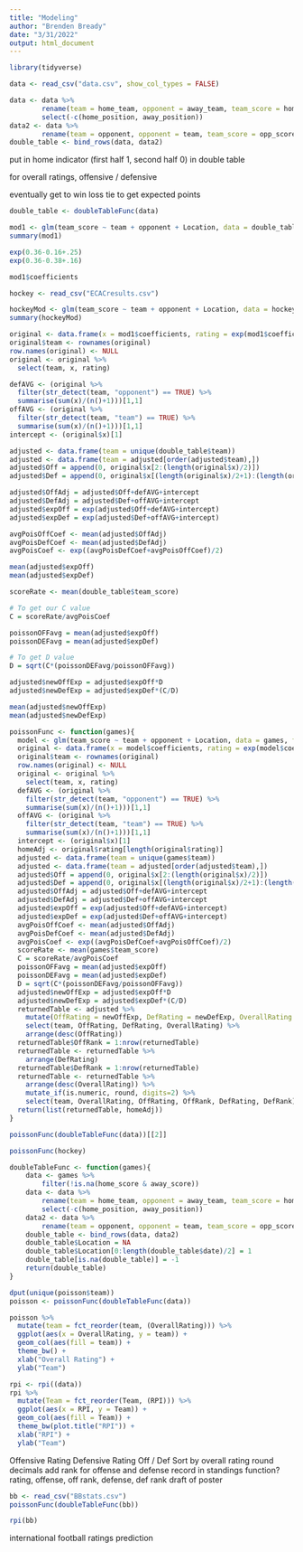 ---
title: "Modeling"
author: "Brenden Bready"
date: "3/31/2022"
output: html_document
---

```{r}
library(tidyverse)
```

```{r}
data <- read_csv("data.csv", show_col_types = FALSE)
```

```{r}
data <- data %>%
        rename(team = home_team, opponent = away_team, team_score = home_score, opp_score = away_score) %>%
        select(-c(home_position, away_position))
data2 <- data %>%
        rename(team = opponent, opponent = team, team_score = opp_score, opp_score = team_score)
double_table <- bind_rows(data, data2)
```

put in home indicator (first half 1, second half 0) in double table

for overall ratings, offensive / defensive

eventually get to win loss tie to get expected points

```{r}
double_table <- doubleTableFunc(data)
```


```{r}
mod1 <- glm(team_score ~ team + opponent + Location, data = double_table, family = poisson)
summary(mod1)
```

```{r}
exp(0.36-0.16+.25)
exp(0.36-0.38+.16)
```

```{r}
mod1$coefficients
```

```{r}
hockey <- read_csv("ECACresults.csv")
```

```{r}
hockeyMod <- glm(team_score ~ team + opponent + Location, data = hockey, family = poisson)
summary(hockeyMod)
```

```{r}
original <- data.frame(x = mod1$coefficients, rating = exp(mod1$coefficients))
original$team <- rownames(original)
row.names(original) <- NULL
original <- original %>%
  select(team, x, rating)
```


```{r}
defAVG <- (original %>%
  filter(str_detect(team, "opponent") == TRUE) %>%
  summarise(sum(x)/(n()+1)))[1,1]
offAVG <- (original %>%
  filter(str_detect(team, "team") == TRUE) %>%
  summarise(sum(x)/(n()+1)))[1,1]
intercept <- (original$x)[1]
```


```{r}
adjusted <- data.frame(team = unique(double_table$team))
adjusted <- data.frame(team = adjusted[order(adjusted$team),])
adjusted$Off = append(0, original$x[2:(length(original$x)/2)])
adjusted$Def = append(0, original$x[(length(original$x)/2+1):(length(original$x)-1)])
```

```{r}
adjusted$OffAdj = adjusted$Off+defAVG+intercept
adjusted$DefAdj = adjusted$Def+offAVG+intercept
adjusted$expOff = exp(adjusted$Off+defAVG+intercept)
adjusted$expDef = exp(adjusted$Def+offAVG+intercept)
```

```{r}
avgPoisOffCoef <- mean(adjusted$OffAdj)
avgPoisDefCoef <- mean(adjusted$DefAdj)
avgPoisCoef <- exp((avgPoisDefCoef+avgPoisOffCoef)/2)
```

```{r}
mean(adjusted$expOff)
mean(adjusted$expDef)
```



```{r}
scoreRate <- mean(double_table$team_score)
```




```{r}
# To get our C value
C = scoreRate/avgPoisCoef
```

```{r}
poissonOFFavg = mean(adjusted$expOff)
poissonDEFavg = mean(adjusted$expDef)
```


```{r}
# To get D value
D = sqrt(C*(poissonDEFavg/poissonOFFavg))
```


```{r}
adjusted$newOffExp = adjusted$expOff*D 
adjusted$newDefExp = adjusted$expDef*(C/D)
```

```{r}
mean(adjusted$newOffExp)
mean(adjusted$newDefExp)
```


```{r}
poissonFunc <- function(games){
  model <- glm(team_score ~ team + opponent + Location, data = games, family = poisson)
  original <- data.frame(x = model$coefficients, rating = exp(model$coefficients))
  original$team <- rownames(original)
  row.names(original) <- NULL
  original <- original %>%
    select(team, x, rating)
  defAVG <- (original %>%
    filter(str_detect(team, "opponent") == TRUE) %>%
    summarise(sum(x)/(n()+1)))[1,1]
  offAVG <- (original %>%
    filter(str_detect(team, "team") == TRUE) %>%
    summarise(sum(x)/(n()+1)))[1,1]
  intercept <- (original$x)[1]
  homeAdj <- original$rating[length(original$rating)]
  adjusted <- data.frame(team = unique(games$team))
  adjusted <- data.frame(team = adjusted[order(adjusted$team),])
  adjusted$Off = append(0, original$x[2:(length(original$x)/2)])
  adjusted$Def = append(0, original$x[(length(original$x)/2+1):(length(original$x)-1)])
  adjusted$OffAdj = adjusted$Off+defAVG+intercept
  adjusted$DefAdj = adjusted$Def+offAVG+intercept
  adjusted$expOff = exp(adjusted$Off+defAVG+intercept)
  adjusted$expDef = exp(adjusted$Def+offAVG+intercept)
  avgPoisOffCoef <- mean(adjusted$OffAdj)
  avgPoisDefCoef <- mean(adjusted$DefAdj)
  avgPoisCoef <- exp((avgPoisDefCoef+avgPoisOffCoef)/2)
  scoreRate <- mean(games$team_score)
  C = scoreRate/avgPoisCoef
  poissonOFFavg = mean(adjusted$expOff)
  poissonDEFavg = mean(adjusted$expDef)
  D = sqrt(C*(poissonDEFavg/poissonOFFavg))
  adjusted$newOffExp = adjusted$expOff*D 
  adjusted$newDefExp = adjusted$expDef*(C/D)
  returnedTable <- adjusted %>%
    mutate(OffRating = newOffExp, DefRating = newDefExp, OverallRating = newOffExp/newDefExp) %>%
    select(team, OffRating, DefRating, OverallRating) %>%
    arrange(desc(OffRating))
  returnedTable$OffRank = 1:nrow(returnedTable)
  returnedTable <- returnedTable %>%
    arrange(DefRating)
  returnedTable$DefRank = 1:nrow(returnedTable)
  returnedTable <- returnedTable %>%
    arrange(desc(OverallRating)) %>%
    mutate_if(is.numeric, round, digits=2) %>%
    select(team, OverallRating, OffRating, OffRank, DefRating, DefRank)
  return(list(returnedTable, homeAdj))
}
```


```{r}
poissonFunc(doubleTableFunc(data))[[2]]
```



```{r}
poissonFunc(hockey)
```



```{r}
doubleTableFunc <- function(games){
    data <- games %>%
        filter(!is.na(home_score & away_score))
    data <- data %>%
        rename(team = home_team, opponent = away_team, team_score = home_score, opp_score = away_score) %>%
        select(-c(home_position, away_position))
    data2 <- data %>%
        rename(team = opponent, opponent = team, team_score = opp_score, opp_score = team_score)
    double_table <- bind_rows(data, data2)
    double_table$Location = NA
    double_table$Location[0:length(double_table$date)/2] = 1
    double_table[is.na(double_table)] = -1
    return(double_table)
}
```

```{r}
dput(unique(poisson$team))
poisson <- poissonFunc(doubleTableFunc(data))
```

```{r}
poisson %>% 
  mutate(team = fct_reorder(team, (OverallRating))) %>%
  ggplot(aes(x = OverallRating, y = team)) + 
  geom_col(aes(fill = team)) +
  theme_bw() +
  xlab("Overall Rating") + 
  ylab("Team")
```

```{r}
rpi <- rpi((data))
rpi %>% 
  mutate(Team = fct_reorder(Team, (RPI))) %>%
  ggplot(aes(x = RPI, y = Team)) + 
  geom_col(aes(fill = Team)) +
  theme_bw(plot.title("RPI")) +
  xlab("RPI") + 
  ylab("Team")
```


Offensive Rating
Defensive Rating
Off / Def
Sort by overall rating
round decimals
add rank for offense and defense
record in standings function?
rating, offense, off rank, defense, def rank
draft of poster

```{r}
bb <- read_csv("BBstats.csv")
poissonFunc(doubleTableFunc(bb))
```

```{r}
rpi(bb)
```




international
football
ratings
prediction









